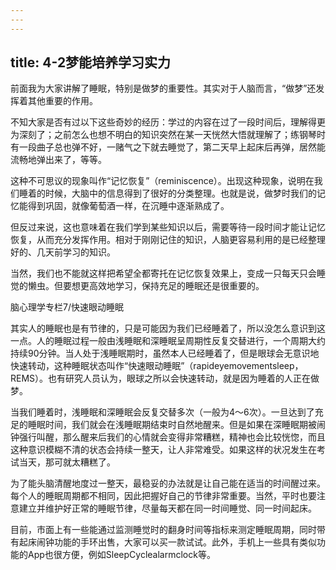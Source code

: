 ```yaml
---
---
---
```

title: 4-2梦能培养学习实力
---




前面我为大家讲解了睡眠，特别是做梦的重要性。其实对于人脑而言，“做梦”还发挥着其他重要的作用。

不知大家是否有过以下这些奇妙的经历：学过的内容在过了一段时间后，理解得更为深刻了；之前怎么也想不明白的知识突然在某一天恍然大悟就理解了；练钢琴时有一段曲子总也弹不好，一赌气之下就去睡觉了，第二天早上起床后再弹，居然能流畅地弹出来了，等等。

这种不可思议的现象叫作“记忆恢复”（reminiscence）。出现这种现象，说明在我们睡着的时候，大脑中的信息得到了很好的分类整理。也就是说，做梦时我们的记忆能得到巩固，就像葡萄酒一样，在沉睡中逐渐熟成了。

但反过来说，这也意味着在我们学到某些知识以后，需要等待一段时间才能让记忆恢复，从而充分发挥作用。相对于刚刚记住的知识，人脑更容易利用的是已经整理好的、几天前学习的知识。

当然，我们也不能就这样把希望全都寄托在记忆恢复效果上，变成一只每天只会睡觉的懒虫。但要想更高效地学习，保持充足的睡眠还是很重要的。





脑心理学专栏7/快速眼动睡眠


其实人的睡眠也是有节律的，只是可能因为我们已经睡着了，所以没怎么意识到这一点。人的睡眠过程一般由浅睡眠和深睡眠呈周期性反复交替进行，一个周期大约持续90分钟。当人处于浅睡眠期时，虽然本人已经睡着了，但是眼球会无意识地快速转动，这种睡眠状态叫作“快速眼动睡眠”（rapideyemovementsleep，REMS）。也有研究人员认为，眼球之所以会快速转动，就是因为睡着的人正在做梦。

当我们睡着时，浅睡眠和深睡眠会反复交替多次（一般为4～6次）。一旦达到了充足的睡眠时间，我们就会在浅睡眠期结束时自然地醒来。但是如果在深睡眠期被闹钟强行叫醒，那么醒来后我们的心情就会变得非常糟糕，精神也会比较恍惚，而且这种意识模糊不清的状态会持续一整天，让人非常难受。如果这样的状况发生在考试当天，那可就太糟糕了。

为了能头脑清醒地度过一整天，最稳妥的办法就是让自己能在适当的时间醒过来。每个人的睡眠周期都不相同，因此把握好自己的节律非常重要。当然，平时也要注意建立并维护好正常的睡眠节律，尽量每天都在同一时间睡觉、同一时间起床。

目前，市面上有一些能通过监测睡觉时的翻身时间等指标来测定睡眠周期，同时带有起床闹钟功能的手环出售，大家可以买一款试试。此外，手机上一些具有类似功能的App也很方便，例如SleepCyclealarmclock等。
